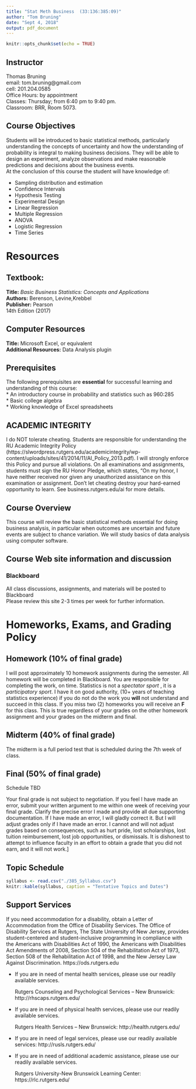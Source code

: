 ```yaml
---
title: "Stat Meth Business  (33:136:385:09)"
author: "Tom Bruning"
date: "Sept 4, 2018"
output: pdf_document
---
```


```r
knitr::opts_chunk$set(echo = TRUE)
```

## Instructor

Thomas Bruning   
email: tom.bruning@gmail.com   
cell: 201.204.0585  
Office Hours: by appointment  
Classes: Thursday; from 6:40 pm to 9:40 pm.  
Classroom: BRR, Room 5073.  

## Course Objectives

Students will be introduced to basic statistical methods, particularly understanding the concepts of uncertainty and how the understanding of probability is integral to making business decisions. They will be able to design an experiment, analyze observations and make reasonable predictions and decisions about the business
events.  
At the conclusion of this course the student will have knowledge of:  

* Sampling distribution and estimation  
* Confidence Intervals  
* Hypothesis Testing  
* Experimental Design  
* Linear Regression  
* Multiple Regression  
* ANOVA  
* Logistic Regression  
* Time Series  



# Resources  

## Textbook:  
**Title:** *Basic Business Statistics: Concepts and Applications*  
**Authors:** Berenson, Levine,Krebbel  
**Publisher:** Pearson  
14th Edition (2017)

## Computer Resources    
**Title:** Microsoft Excel, or equivalent  
**Additional Resources:** Data Analysis plugin  

## Prerequisites  

The following prerequisites are **essential** for successful learning and understanding of this course:    
* An introductory course in probability and statistics such as 960:285     
* Basic college algebra   
* Working knowledge of Excel spreadsheets

## ACADEMIC INTEGRITY  

I do NOT tolerate cheating. Students are responsible for understanding the RU Academic Integrity Policy (https://slwordpress.rutgers.edu/academicintegrity/wp-content/uploads/sites/41/2014/11/AI_Policy_2013.pdf). I will strongly enforce this Policy and pursue all violations. On all examinations and assignments, students must sign the RU Honor Pledge, which states, “On my honor, I have neither received nor given any unauthorized assistance on this examination or assignment.  Don’t let cheating destroy your hard-earned opportunity to learn. See business.rutgers.edu/ai for more details.  

## Course Overview   
This course will review the basic statistical methods essential for doing business analysis, in particular when outcomes are uncertain and future events are subject to chance variation.  We will study basics of data analysis using computer software.

## Course Web site information and discussion   
### Blackboard
All class discussions, assignments, and materials will be posted to Blackboard   
Please review this site 2-3 times per week for further information.

# Homeworks, Exams, and Grading Policy   


## Homework (10% of final grade)  

I will post approximately 10 homework assignments during the semester.  All homework will be completed in Blackboard.  You are responsible for completing the work, on time.  Statistics is not a *spectator sport* , it is a *participatory sport*.  I have it on good authority, (10+ years of teaching statistics experience) if you do not do the work you **will** not understand and succeed in this class.  If you miss two (2) homeworks you will receive an **F** for this class.  This is true regardless of your grades on the other homework assignment and your grades on the midterm and final.

## Midterm (40% of final grade)

The midterm is a full period test that is scheduled during the 7th week of class.

## Final (50% of final grade)

Schedule TBD   

Your final grade is not subject to negotiation. If you feel I have made an error, submit your written argument to me within one week of receiving your final grade. Clarify the precise error I made and provide all due supporting documentation. If I have made an error, I will gladly correct it. But I will adjust grades only if I have made an error. I cannot and will not adjust grades based on consequences, such as hurt pride, lost scholarships, lost tuition reimbursement, lost job opportunities, or dismissals. It is dishonest to attempt to influence faculty in an effort to obtain a grade that you did not earn, and it will not work.]





## Topic Schedule
```r
syllabus <- read.csv("./385_Syllabus.csv")
knitr::kable(syllabus, caption = "Tentative Topics and Dates")  
```

## Support Services


If you need accommodation for a disability, obtain a Letter of Accommodation from the Office of Disability Services. The Office of Disability Services at Rutgers, The State University of New Jersey, provides student-centered and student-inclusive programming in compliance with the Americans with Disabilities Act of 1990, the Americans with Disabilities Act Amendments of 2008, Section 504 of the Rehabilitation Act of 1973, Section 508 of the Rehabilitation Act of 1998, and the New Jersey Law Against Discrimination. https://ods.rutgers.edu  

* If you are in need of mental health services, please use our readily available services.  
  
  Rutgers Counseling and Psychological Services – New Brunswick: http://rhscaps.rutgers.edu/  
  
* If you are in need of physical health services, please use our readily available services.    
  
  Rutgers Health Services – New Brunswick: http://health.rutgers.edu/  
  
* If you are in need of legal services, please use our readily available services: http://rusls.rutgers.edu/
  
* If you are in need of additional academic assistance, please use our readily available services.  
  
  Rutgers University-New Brunswick Learning Center: https://rlc.rutgers.edu/  



